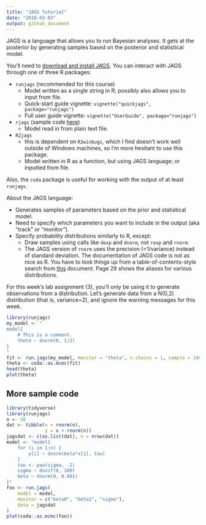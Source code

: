 ```yaml
---
title: "JAGS Tutorial"
date: "2018-03-03"
output: github_document
---
```


JAGS is a language that allows you to run Bayesian analyses. It gets at the posterior by generating samples based on the posterior and statistical model.

You'll need to [download and install JAGS](http://mcmc-jags.sourceforge.net/). You can interact with JAGS through one of three R packages:

- `runjags` (recommended for this course)
    - Model written as a single string in R; possibly also allows you to input from file.
    - Quick-start guide vignette: `vignette("quickjags", package="runjags")`
    - Full user guide vignette: `vignette("UserGuide", package="runjags")`
- `rjags` (sample code [here](http://www.johnmyleswhite.com/notebook/2010/08/20/using-jags-in-r-with-the-rjags-package/))
    - Model read in from plain text file.
- `R2jags`
    - this is dependent on `R2winbugs`, which I find doesn't work well outside of Windows machines, so I'm more hesitant to use this package. 
    - Model written in R as a function, but using JAGS language; or inputted from file.

Also, the `coda` package is useful for working with the output of at least `runjags`. 

About the JAGS language:

- Generates samples of parameters based on the prior and statistical model.
- Need to specify which parameters you want to include in the output (aka "track" or "monitor").
- Specify probability distributions similarly to R, except:
    - Draw samples using calls like `dexp` and `dnorm`, not `rexp` and `rnorm`. 
    - The JAGS version of `rnorm` uses the precision (=1/variance) instead of standard deviation. 
The documentation of JAGS code is not as nice as R. You have to look things up from a table-of-contents-style search from [this](http://www.stats.ox.ac.uk/~nicholls/MScMCMC15/jags_user_manual.pdf) document. Page 29 shows the aliases for various distributions. 

For this week's lab assignment (3), you'll only be using it to generate observations from a distribution. Let's generate data from a N(0,2) distribution (that is, variance=2), and ignore the warning messages for this week. 

```r
library(runjags)
my_model <- "
model{
    # This is a comment.
    theta ~ dnorm(0, 1/2)
}
"
fit <- run.jags(my_model, monitor = "theta", n.chains = 1, sample = 1000)
theta <- coda::as.mcmc(fit)
head(theta)
plot(theta)
```


## More sample code

```r
library(tidyverse)
library(runjags)
n <- 50
dat <- tibble(x = rnorm(n),
              y = x + rnorm(n))
jagsdat <- c(as.list(dat), n = nrow(dat))
model <- "model{
    for (i in 1:n) {
        y[i] ~ dnorm(beta*x[i], tau)
    }
    tau <- pow(sigma, -2)
	sigma ~ dunif(0, 100)
    beta ~ dnorm(0, 0.001)
}"
foo <- run.jags(
    model = model, 
    monitor = c("beta0", "beta1", "sigma"), 
    data = jagsdat
)
plot(coda::as.mcmc(foo))
```


